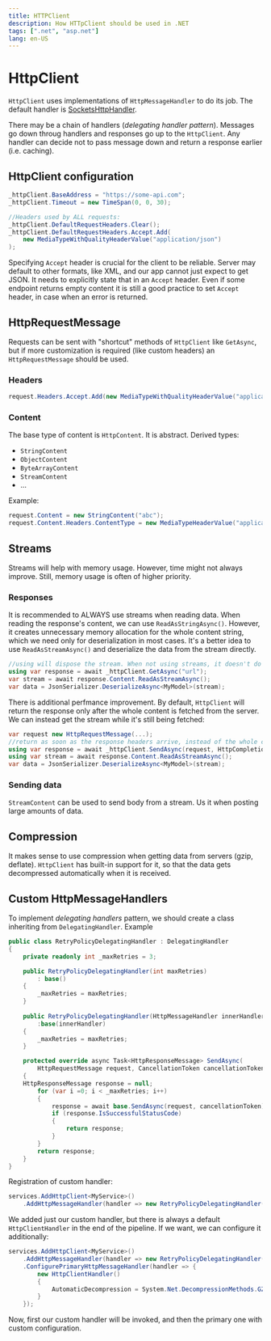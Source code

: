 ```yaml
---
title: HTTPClient
description: How HTTpClient should be used in .NET
tags: [".net", "asp.net"]
lang: en-US
---
```



# HttpClient

`HttpClient` uses implementations of `HttpMessageHandler` to do its job. The
default handler is
[SocketsHttpHandler](https://learn.microsoft.com/en-us/dotnet/api/system.net.http.socketshttphandler?view=net-8.0).

There may be a chain of handlers (*delegating handler pattern*). Messages go
down throug handlers and responses go up to the `HttpClient`. Any handler can
decide not to pass message down and return a response earlier (i.e. caching).

## HttpClient configuration

```csharp  {2}
_httpClient.BaseAddress = "https://some-api.com";
_httpClient.Timeout = new TimeSpan(0, 0, 30);

//Headers used by ALL requests:
_httpClient.DefaultRequestHeaders.Clear();
_httpClient.DefaultRequestHeaders.Accept.Add(
    new MediaTypeWithQualityHeaderValue("application/json")
);
```

Specifying `Accept` header is crucial for the client to be reliable. Server may
default to other formats, like XML, and our app cannot just expect to get JSON.
It needs to explicitly state that in an `Accept` header. Even if some endpoint
returns empty content it is still a good practice to set `Accept` header, in
case when an error is returned.

## HttpRequestMessage

Requests can be sent with "shortcut" methods of `HttpClient` like `GetAsync`,
but if more customization is required (like custom headers) an
`HttpRequestMessage` should be used.

### Headers

```csharp
request.Headers.Accept.Add(new MediaTypeWithQualityHeaderValue("application/json"));
```

### Content

The base type of content is `HttpContent`. It is abstract. Derived types:

- `StringContent`
- `ObjectContent`
- `ByteArrayContent`
- `StreamContent`
- ...

Example:

```csharp
request.Content = new StringContent("abc");
request.Content.Headers.ContentType = new MediaTypeHeaderValue("application/json");
```

## Streams

Streams will help with memory usage. However, time might not always improve.
Still, memory usage is often of higher priority.

### Responses

It is recommended to ALWAYS use streams when reading data. When reading the
response's content, we can use `ReadAsStringAsync()`. However, it creates
unnecessary memory allocation for the whole content string, which we need only
for deserialization in most cases. It's a better idea to use
`ReadAsStreamAsync()` and deserialize the data from the stream directly.

```csharp
//using will dispose the stream. When not using streams, it doesn't do anything
using var response = await _httpClient.GetAsync("url");
var stream = await response.Content.ReadAsStreamAsync();
var data = JsonSerializer.DeserializeAsync<MyModel>(stream);
```

There is additional perfmance improvement. By default, `HttpClient` will return
the response only after the whole content is fetched from the server. We can
instead get the stream while it's still being fetched:

```csharp
var request new HttpRequestMessage(...);
//return as soon as the response headers arrive, instead of the whole content
using var response = await _httpClient.SendAsync(request, HttpCompletionOptions.ResponseHeadersRead);
using var stream = await response.Content.ReadAsStreamAsync();
var data = JsonSerializer.DeserializeAsync<MyModel>(stream);
```

### Sending data

`StreamContent` can be used to send body from a stream. Us it when posting large
amounts of data.

## Compression

It makes sense to use compression when getting data from servers (gzip,
deflate). `HttpClient` has built-in support for it, so that the data gets
decompressed automatically when it is received.

## Custom HttpMessageHandlers

To implement *delegating handlers* pattern, we should create a class inheriting
from `DelegatingHandler`. Example

```csharp
public class RetryPolicyDelegatingHandler : DelegatingHandler 
{
    private readonly int _maxRetries = 3;

    public RetryPolicyDelegatingHandler(int maxRetries)
        : base()
    {
        _maxRetries = maxRetries;
    }
    
    public RetryPolicyDelegatingHandler(HttpMessageHandler innerHandler, int maxRetries)
        :base(innerHandler)
    {
        _maxRetries = maxRetries;
    }

    protected override async Task<HttpResponseMessage> SendAsync(
        HttpRequestMessage request, CancellationToken cancellationToken)
    {
    HttpResponseMessage response = null;
        for (var i =0; i < _maxRetries; i++)
        {
            response = await base.SendAsync(request, cancellationToken);
            if (response.IsSuccessfulStatusCode)
            {
                return response;
            }
        }
        return response;
    }
}
```

Registration of custom handler:

```csharp
services.AddHttpClient<MyService>()
    .AddHttpMessageHandler(handler => new RetryPolicyDelegatingHandler(2));
```

We added just our custom handler, but there is always a default
`HttpClientHandler` in the end of the pipeline. If we want, we can configure it
additionally:

```csharp
services.AddHttpClient<MyService>()
    .AddHttpMessageHandler(handler => new RetryPolicyDelegatingHandler(2))
    .ConfigurePrimaryHttpMessageHandler(handler => {
        new HttpClientHandler()
        {
            AutomaticDecompression = System.Net.DecompressionMethods.GZip   
        }
    });
```

Now, first our custom handler will be invoked, and then the primary one with
custom configuration.

